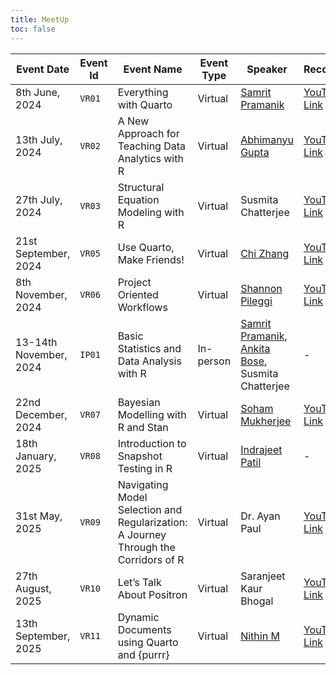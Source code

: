 ```yaml
---
title: MeetUp
toc: false
---
```


::: {style="text-align: center; font-size: 22px"}
| Event Date | Event Id | Event Name | Event Type | Speaker | Recordings |
|------------|------------|------------|------------|------------|------------|
| 8th June, 2024 | `VR01` | Everything with Quarto | Virtual | [Samrit Pramanik](https://samrit.quarto.pub) | [YouTube Link](https://youtu.be/iqbxK5QsB1c) |
| 13th July, 2024 | `VR02` | A New Approach for Teaching Data Analytics with R | Virtual | [Abhimanyu Gupta](https://www.linkedin.com/in/abhimanyu-gupta/) | [YouTube Link](https://youtu.be/QLlLE1Lsr2g) |
| 27th July, 2024 | `VR03` | Structural Equation Modeling with R | Virtual | Susmita Chatterjee | [YouTube Link](https://youtu.be/n2OsrIeoUac) |
| 21st September, 2024 | `VR05` | Use Quarto, Make Friends! | Virtual | [Chi Zhang](https://andreaczhang.github.io/) | [YouTube Link](https://youtu.be/0TEdFZ17FhY) |
| 8th November, 2024 | `VR06` | Project Oriented Workflows | Virtual | [Shannon Pileggi](https://www.pipinghotdata.com/) | [YouTube Link](https://youtu.be/ZuXkeMLjk7s) |
| 13-14th November, 2024 | `IP01` | Basic Statistics and Data Analysis with R | In-person | [Samrit Pramanik](https://samrit.quarto.pub), [Ankita Bose](https://www.linkedin.com/in/abose1998/), Susmita Chatterjee | \- |
| 22nd December, 2024 | `VR07` | Bayesian Modelling with R and Stan | Virtual | [Soham Mukherjee](https://www.linkedin.com/in/soham-mukherjee-33a397146/) | [YouTube Link](https://youtu.be/GUD-V31RORM?si=DO80rdsJ3TGAaNGs) |
| 18th January, 2025 | `VR08` | Introduction to Snapshot Testing in R | Virtual | [Indrajeet Patil](https://sites.google.com/site/indrajeetspatilmorality/) | \- |
| 31st May, 2025 | `VR09` | Navigating Model Selection and Regularization: A Journey Through the Corridors of R | Virtual | Dr. Ayan Paul | [YouTube Link](https://youtu.be/ERJSWMDLzIo) |
| 27th August, 2025 | `VR10` | Let's Talk About Positron | Virtual | Saranjeet Kaur Bhogal | [YouTube Link](https://youtu.be/6ZSSuaMvU6Q) |
| 13th September, 2025 | `VR11` | Dynamic Documents using Quarto and {purrr} | Virtual | [Nithin M](https://nithinmkp.github.io/) | [YouTube Link](https://youtu.be/YpMT8UVJmLM) |
:::
